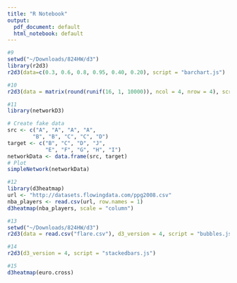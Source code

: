 ```yaml
---
title: "R Notebook"
output:
  pdf_document: default
  html_notebook: default
---
```


```r
#9
setwd("~/Downloads/824HW/d3")
library(r2d3)
r2d3(data=c(0.3, 0.6, 0.8, 0.95, 0.40, 0.20), script = "barchart.js")
```

```r
#10
r2d3(data = matrix(round(runif(16, 1, 10000)), ncol = 4, nrow = 4), script = "chord.js")


```

```r
#11
library(networkD3)

# Create fake data
src <- c("A", "A", "A", "A",
        "B", "B", "C", "C", "D")
target <- c("B", "C", "D", "J",
            "E", "F", "G", "H", "I")
networkData <- data.frame(src, target)
# Plot
simpleNetwork(networkData)
```

```r

#12
library(d3heatmap)
url <- "http://datasets.flowingdata.com/ppg2008.csv"
nba_players <- read.csv(url, row.names = 1)
d3heatmap(nba_players, scale = "column")


```

```r
#13
setwd("~/Downloads/824HW/d3")
r2d3(data = read.csv("flare.csv"), d3_version = 4, script = "bubbles.js")
```

```r
#14
r2d3(d3_version = 4, script = "stackedbars.js")
```

```r
#15
d3heatmap(euro.cross)
```
